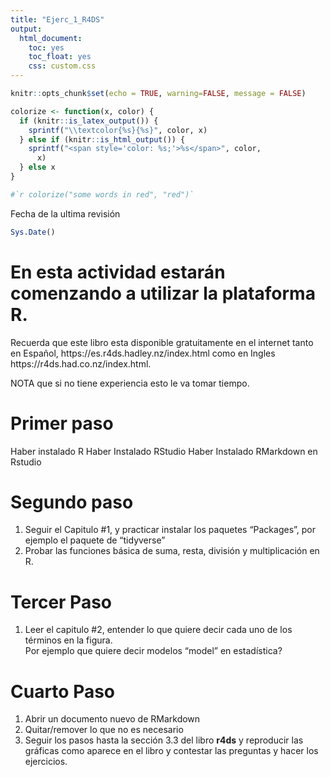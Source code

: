 ```yaml
---
title: "Ejerc_1_R4DS"
output: 
  html_document:
    toc: yes
    toc_float: yes
    css: custom.css
---
```


```r
knitr::opts_chunk$set(echo = TRUE, warning=FALSE, message = FALSE)

```


```r
colorize <- function(x, color) {
  if (knitr::is_latex_output()) {
    sprintf("\\textcolor{%s}{%s}", color, x)
  } else if (knitr::is_html_output()) {
    sprintf("<span style='color: %s;'>%s</span>", color, 
      x)
  } else x
}

#`r colorize("some words in red", "red")`


```

Fecha de la ultima revisión
```r

Sys.Date()
```


# En esta actividad estarán comenzando a utilizar la plataforma R.  



Recuerda que este libro esta disponible gratuitamente en el internet tanto en Español, https://es.r4ds.hadley.nz/index.html como en Ingles https://r4ds.had.co.nz/index.html.

NOTA que si no tiene experiencia esto le va tomar tiempo.   

# Primer paso

Haber instalado R
Haber Instalado RStudio
Haber Instalado RMarkdown en Rstudio

# Segundo paso

1. Seguir el Capitulo #1, y practicar instalar los paquetes "Packages", por ejemplo el paquete de "tidyverse"
2. Probar las funciones básica de suma, resta, división y multiplicación en R.



# Tercer Paso

1. Leer el capitulo #2, entender lo que quiere decir cada uno de los términos en la figura.  
  Por ejemplo que quiere decir modelos "model" en estadística?
  
  
# Cuarto Paso

1. Abrir un documento nuevo de RMarkdown
2. Quitar/remover lo que no es necesario
3. Seguir los pasos hasta la sección 3.3 del libro **r4ds** y reproducir las gráficas como aparece en el libro y contestar las preguntas y hacer los ejercicios.






